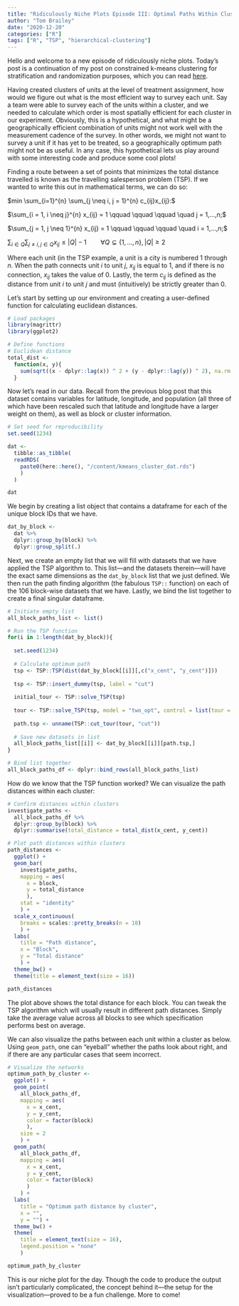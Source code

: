```yaml
---
title: "Ridiculously Niche Plots Episode III: Optimal Paths Within Clusters"
author: "Tom Brailey"
date: "2020-12-20"
categories: ["R"]
tags: ["R", "TSP", "hierarchical-clustering"]
---
```


Hello and welcome to a new episode of ridiculously niche plots. Today's post is a continuation of my post on constrained k-means clustering for stratification and randomization purposes, which you can read [here](https://tjbrailey.netlify.app/posts/constrained_kmeans/). 

Having created clusters of units at the level of treatment assignment, how would we figure out what is the most efficient way to survey each unit. Say a team were able to survey each of the units within a cluster, and we needed to calculate which order is most spatially efficient for each cluster in our experiment. Obviously, this is a hypothetical, and what might be a geographically efficient combination of units might not work well with the measurement cadence of the survey. In other words, we might not want to survey a unit if it has yet to be treated, so a geographically optimum path might not be as useful. In any case, this hypothetical lets us play around with some interesting code and produce some cool plots! 

Finding a route between a set of points that minimizes the total distance travelled is known as the travelling salesperson problem (TSP). If we wanted to write this out in mathematical terms, we can do so:

$min \sum_{i=1}^{n} \sum_{j \neq i, j = 1}^{n} c_{ij}x_{ij}:$

$\sum_{i = 1, i \neq j}^{n} x_{ij} = 1 \qquad \qquad \qquad \quad j = 1,...,n;$

$\sum_{j = 1, j \neq 1}^{n} x_{ij} = 1 \qquad \qquad \qquad \quad i = 1,...,n;$

$\sum_{i \in Q} \sum_{j \neq i, j \in Q} x_{ij} \leq |Q| - 1 \qquad \forall Q \subsetneq	\{1,...,n\}, |Q| \geq 2$

Where each unit (in the TSP example, a unit is a city is numbered 1 through $n$. When the path connects unit $i$ to unit $j$, $x_{ij}$ is equal to 1, and if there is no connection, $x_{ij}$ takes the value of 0. Lastly, the term $c_{ij}$ is defined as the distance from unit $i$ to unit $j$ and must (intuitively) be strictly greater than 0.  

Let's start by setting up our environment and creating a user-defined function for calculating euclidean distances. 

```r
# Load packages
library(magrittr)
library(ggplot2)

# Define functions
# Euclidean distance
total_dist <- 
  function(x, y){
    sum(sqrt((x - dplyr::lag(x)) ^ 2 + (y - dplyr::lag(y)) ^ 2), na.rm = TRUE)
  }
```

Now let's read in our data. Recall from the previous blog post that this dataset contains variables for latitude, longitude, and population (all three of which have been rescaled such that latitude and longitude have a larger weight on them), as well as block or cluster information.  

```r
# Set seed for reproducibility
set.seed(1234)

dat <- 
  tibble::as_tibble(
  readRDS(
    paste0(here::here(), "/content/kmeans_cluster_dat.rds")
    )
  )

dat
```

We begin by creating a list object that contains a dataframe for each of the unique block IDs that we have. 

```r
dat_by_block <- 
  dat %>% 
  dplyr::group_by(block) %>%
  dplyr::group_split(.)
```

Next, we create an empty list that we will fill with datasets that we have applied the TSP algorithm to. This list---and the datasets therein---will have the exact same dimensions as the ``dat_by_block`` list that we just defined. We then run the path finding algorithm (the fabulous ``TSP::`` function) on each of the 106 block-wise datasets that we have. Lastly, we bind the list together to create a final singular dataframe. 

```r
# Initiate empty list 
all_block_paths_list <- list()

# Run the TSP function
for(i in 1:length(dat_by_block)){
  
  set.seed(1234)
  
  # Calculate optimum path
  tsp <- TSP::TSP(dist(dat_by_block[[i]][,c("x_cent", "y_cent")]))
  
  tsp <- TSP::insert_dummy(tsp, label = "cut")
  
  initial_tour <- TSP::solve_TSP(tsp)
  
  tour <- TSP::solve_TSP(tsp, model = "two_opt", control = list(tour = initial_tour))
  
  path.tsp <- unname(TSP::cut_tour(tour, "cut"))
  
  # Save new datasets in list
  all_block_paths_list[[i]] <- dat_by_block[[i]][path.tsp,]
}

# Bind list together
all_block_paths_df <- dplyr::bind_rows(all_block_paths_list)
```

How do we know that the TSP function worked? We can visualize the path distances within each cluster:

```r
# Confirm distances within clusters
investigate_paths <- 
  all_block_paths_df %>%
  dplyr::group_by(block) %>% 
  dplyr::summarise(total_distance = total_dist(x_cent, y_cent))

# Plot path distances within clusters
path_distances <- 
  ggplot() + 
  geom_bar(
    investigate_paths, 
    mapping = aes(
      x = block, 
      y = total_distance
      ), 
    stat = "identity"
    ) +
  scale_x_continuous(
    breaks = scales::pretty_breaks(n = 10)
    ) +
  labs(
    title = "Path distance", 
    x = "Block", 
    y = "Total distance"
    ) + 
  theme_bw() +
  theme(title = element_text(size = 16))

path_distances
```
The plot above shows the total distance for each block. You can tweak the TSP algorithm which will usually result in different path distances. Simply take the average value across all blocks to see which specification performs best on average. 

We can also visualize the paths between each unit within a cluster as below. Using ``geom_path``, one can "eyeball" whether the paths look about right, and if there are any particular cases that seem incorrect. 

```r
# Visualize the networks
optimum_path_by_cluster <- 
  ggplot() + 
  geom_point(
    all_block_paths_df, 
    mapping = aes(
      x = x_cent, 
      y = y_cent, 
      color = factor(block)
      ), 
    size = 2
    ) +
  geom_path(
    all_block_paths_df, 
    mapping = aes(
      x = x_cent, 
      y = y_cent, 
      color = factor(block)
      )
    ) +
  labs(
    title = "Optimum path distance by cluster", 
    x = "", 
    y = "") +
  theme_bw() + 
  theme(
    title = element_text(size = 16),
    legend.position = "none"
    )

optimum_path_by_cluster
```

This is our niche plot for the day. Though the code to produce the output isn't particularly complicated, the concept behind it---the setup for the visualization---proved to be a fun challenge. More to come! 
